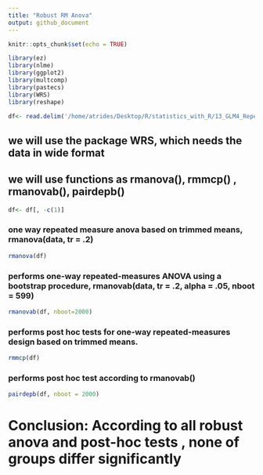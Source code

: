 ```yaml
---
title: "Robust RM Anova"
output: github_document
---
```


```r
knitr::opts_chunk$set(echo = TRUE)
```
```r
library(ez)
library(nlme)
library(ggplot2)
library(multcomp)
library(pastecs)
library(WRS)
library(reshape)
```
```r
df<- read.delim('/home/atrides/Desktop/R/statistics_with_R/13_GLM4_RepeatedMeasuresDesigns/Data_Files/Bushtucker.dat', header = TRUE)
```
## we will use the package WRS, which needs the data in wide format 

## we will use functions as rmanova(), rmmcp() , rmanovab(), pairdepb()
```r
df<- df[, -c(1)]
```
### one way repeated measure anova based on trimmed means, rmanova(data, tr = .2)
```r
rmanova(df)
```

### performs one-way repeated-measures ANOVA using a bootstrap procedure, rmanovab(data, tr = .2, alpha = .05, nboot = 599)
```r
rmanovab(df, nboot=2000)
```

### performs post hoc tests for one-way repeated-measures design based on trimmed means.
```r
rmmcp(df)
```

### performs post hoc test according to rmanovab()
```r
pairdepb(df, nboot = 2000)
```

# Conclusion: According to all robust anova and post-hoc tests , none of groups differ significantly


